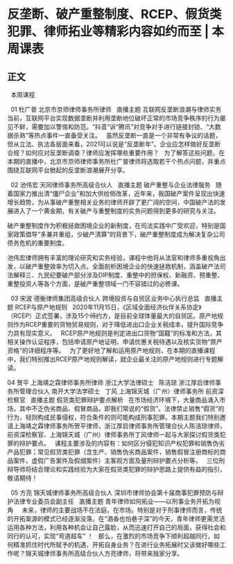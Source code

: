# 反垄断、破产重整制度、RCEP、假货类犯罪、律师拓业等精彩内容如约而至 | 本周课表
## 正文
 
本周课程
 

 
01
杜广普
北京市京师律师事务所律师
 
直播主题
互联网反垄断浪潮与律师实务
 
当前，互联网平台实现数据垄断并利用垄断地位破坏正常的市场竞争秩序的行为屡见不鲜，需要加以警惕和防范。“抖音”诉“腾讯”对竞争对手进行链接封锁、“大数据杀熟”等热点事件一直备受关注。
 
虽然反垄断一直是一个非常有争议的话题，但从立法、执法各层面来看，2021可以说是“反垄断年”。企业应怎样做好反垄断合规？如何应对反垄断调查？律师应发挥哪些重要作用？
 
为了解答这些问题，在本期的直播中，北京市京师律师事务所杜广普律师将选取若干个热点问题，并重点围绕互联网平台掀起的反垄断浪潮展开分享。
 

 
02
池伟宏
天同律师事务所高级合伙人
 
直播主题
破产重整与企业法律服务
 
随着国家力推出清“僵尸企业”和加大供给侧改革，近年来，我国破产案件呈现出快速增长趋势，为从事破产重整相关业务的律师开辟了更广阔的空间，中国破产法的发展进入了一个黄金期，有关破产与重整制度的实务问题得到更多的研究与关注。

破产重整制度作为积极拯救困境企业的新制度，在司法实践中广受欢迎，特别是国家政策倡导“多兼并重组，少破产清算”的背景下，破产重整制度成为解决复杂公司债务危机的重要制度。

池伟宏律师拥有丰富的理论研究和实务经验，课程中他将从法官和律师多重视角出发，以破产重整效率为切入点，全面剖析困境企业的快速拯救机制，涵盖破产法司法解释三、九民纪要破产部分涉及DIP制度、重整中的担保权、新融资、预重整、重整投资人等各个方面，是破产重整领域一门不容错过的必修课。
 

 
03
宋波
德衡律师集团高级合伙人
跨境投资与自贸区业务中心执行总监
 
直播主题
RCEP与原产地规则
 
2020年11月15日，《区域全面经济伙伴关系协定》（RCEP）正式签署，涉及15个缔约方，是目前全球体量最大的自贸区。原产地规则作为RCEP重要的货物贸易规则，对于降低进出口企业关税成本，提升国际竞争力具有现实意义。
 
RCEP原产地规则是判定进出口货物“国籍”的标准和方法，其相关操作认证程序，包括申请原产地证明、申请优惠关税待遇以及核实货物“原产资格”的详细程序等。
 
为了更好地了解和运用原产地规则，在本期的直播课程中，我们特别推出RCEP原产地规则解读，就企业最关注的原产地规则进行专题解读。
 

04
贺平
上海靖之霖律师事务所律师
浙江大学法律硕士
 
陈洁琼
浙江厚启律师事务所管理合伙人
南开大学法学硕士
 
丁风
上海锦天城（广州）律师事务所
前资深检察官
 
直播主题
假货类犯罪辩护要点解析
 
在市场经济环境下，大量商品涌入市场，其中不乏伪劣商品、假冒商品，即我们常说的“假货”。法律禁止销售“假货”的行为，轻则构成民事侵权，符合条件的则可能构成刑事犯罪。本期主题我们特别邀请上海靖之霖律师事务所贺平律师，浙江厚启律师事务所管理合伙人陈洁琼律师，前资深检察官、上海锦天城（广州）律师事务所丁风律师一起与大家探讨假货类犯罪的辩护要点。
 
课程主要涉及的内容有：如何区分侵犯知识产权犯罪和销售伪劣产品犯罪；常见假货类犯罪（含生产、销售伪劣商品案件，销售假冒注册商标的商品案件，虚假广告案件及假烟案件）主客观方面及量刑辩护要点分析等。
 
三位刑辩导师将结合理论和实践经验为大家在假货类犯罪的辩护思路上提供有益的指引，敬请期待！
 

 
05
方亮
锦天城律师事务所高级合伙人
深圳市律师协会第十届商事犯罪预防与辩护法律专业委员会副主任
 
直播主题
青年律师如何拓业——以刑事业务开拓为视角  
 
未来，律师的主要战场不在法庭，在市场。特别是对于刑事律师而言，传统的开拓案源的模式已经逐渐没落。在“酒香也怕巷子深”的今天，青年律师更需灵活运用各种方法，利用各种机会让自己露脸，从而迅速打开自己的局面，获得社会和同行的认可，实现“弯道超车” ！
 
那么，在激烈的市场竞争下顺利超越同行，如何精准抓住时代所赋予的机遇，开拓自身业务？在进行业务拓展时又该做好哪些工作呢？锦天城律师事务所高级合伙人方亮律师，将带来独家分享。
 

 
 

